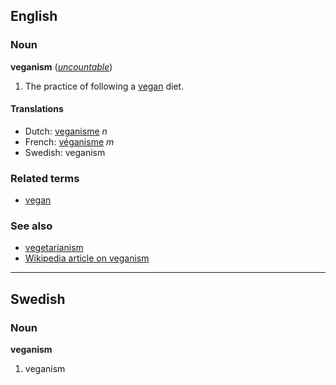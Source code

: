 ==English==
===Noun===
'''veganism''' (''[[uncountable]]'')

#The practice of following a [[vegan]] diet.

====Translations====
*Dutch: [[veganisme]] ''n''
*French: [[véganisme]] ''m''
*Swedish: veganism

===Related terms===
*[[vegan]]

===See also===
*[[vegetarianism]]
*[[w:veganism|Wikipedia article on veganism]]

----
==Swedish==
===Noun===
'''veganism'''

#veganism